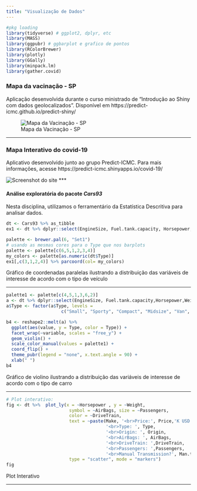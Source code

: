 ```yaml
---
title: "Visualização de Dados"
---
```

```r
#pkg loading
library(tidyverse) # ggplot2, dplyr, etc
library(MASS)
library(ggpubr) # ggbarplot e grafico de pontos
library(RColorBrewer)
library(plotly)
library(GGally)
library(minpack.lm)
library(gather.covid)
```

### Mapa da vacinação - SP

Aplicação desenvolvida durante o curso ministrado de "Introdução ao Shiny com dados geolocalizados".
Disponível em https://predict-icmc.github.io/predict-shiny/

![Mapa da Vacinação - SP](img/vacina.png)

***

### Mapa Interativo do covid-19

Aplicativo desenvolvido junto ao grupo Predict-ICMC.
Para mais informações, acesse https://predict-icmc.shinyapps.io/covid-19/

![Screenshot do site](img/mapa.png)
***

#### Análise exploratória do pacote *Cars93*

Nesta disciplina, utilizamos o ferramentário da Estatística Descritiva para analisar dados.

```r
dt <- Cars93 %>% as_tibble
ex1 <- dt %>% dplyr::select(EngineSize, Fuel.tank.capacity, Horsepower, Weight)

palette <- brewer.pal(6, "Set1") 
# usando as mesmas cores para o Type que nos barplots
palette <- palette[c(6,5,1,2,3,4)]
my_colors <- palette[as.numeric(dt$Type)]
ex1[,c(3,1,2,4)] %>% parcoord(col= my_colors) 
```


Gráfico de coordenadas paralelas ilustrando a distribuição das variáveis de interesse de acordo com o tipo de veículo

***


```r
palette1 <- palette[c(4,5,1,3,6,2)]
a <- dt %>% dplyr::select(EngineSize, Fuel.tank.capacity,Horsepower,Weight,Type)
a$Type <- factor(a$Type, levels =
                     c("Small", "Sporty", "Compact", "Midsize", "Van", "Large"))

b4 <- reshape2::melt(a) %>% 
  ggplot(aes(value, y = Type, color = Type)) + 
  facet_wrap(~variable, scales = "free_y") +
  geom_violin() +
  scale_color_manual(values = palette1) +
  coord_flip() +
  theme_pubr(legend = "none", x.text.angle = 90) +
  xlab(" ")
b4
```

Gráfico de violino ilustrando a distribuição das variáveis de interesse de acordo com o tipo de carro

***


```r
# Plot interativo:
fig <- dt %>%  plot_ly(x = ~Horsepower , y = ~Weight,
                        symbol = ~AirBags, size = ~Passengers,
                        color = ~DriveTrain,
                        text = ~paste(Make, '<br>Price:', Price,'K USD',
                                      '<br>Type: ', Type,
                                      '<br>Origin: ', Origin,
                                      '<br>AirBags: ', AirBags,
                                      '<br>DriveTrain: ',DriveTrain,
                                      '<br>Passengers: ',Passengers,
                                      '<br>Manual Transmission?', Man.trans.avail),
                        type = "scatter", mode = "markers")
fig
```
Plot Interativo

***